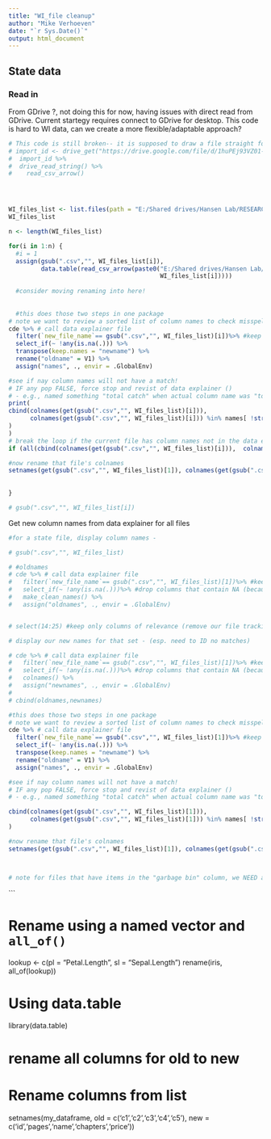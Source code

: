 ```yaml
---
title: "WI_file cleanup"
author: "Mike Verhoeven"
date: "`r Sys.Date()`"
output: html_document
---
```



## State data
### Read in
From GDrive ?, not doing this for now, having issues with direct read from 
GDrive. Current startegy requires connect to GDrive for desktop. This code
is hard to WI data, can we create a more flexible/adaptable approach?

```r

# This code is still broken-- it is supposed to draw a file straight form the web to workspace
# import_id <- drive_get("https://drive.google.com/file/d/1huPEj93VZ01-q4YGcIVvHBR2YhbGMPUu/view?usp=share_link")
#  import_id %>%
#  drive_read_string() %>%
#    read_csv_arrow()




WI_files_list <- list.files(path = "E:/Shared drives/Hansen Lab/RESEARCH PROJECTS/Fish Survey Data/WI_Data/WI_raw_disaggregated_data", pattern = ".+\\.csv") #grabs only.csv files
WI_files_list

n <- length(WI_files_list)

for(i in 1:n) {
  #i = 1
  assign(gsub(".csv","", WI_files_list[i]),
         data.table(read_csv_arrow(paste0("E:/Shared drives/Hansen Lab/RESEARCH PROJECTS/Fish Survey Data/WI_Data/WI_raw_disaggregated_data/",
                                          WI_files_list[i]))))
  
  #consider moving renaming into here!
  
  
  #this does those two steps in one package
# note we want to review a sorted list of column names to check misspelling etc.
cde %>% # call data explainer file
  filter(`new_file_name`== gsub(".csv","", WI_files_list)[i])%>% #keep only the row relevant to this file
  select_if(~ !any(is.na(.))) %>% 
  transpose(keep.names = "newname") %>% 
  rename("oldname" = V1) %>% 
  assign("names", ., envir = .GlobalEnv)

#see if nay column names will not have a match! 
# IF any pop FALSE, force stop and revist of data explainer ()
# - e.g., named something "total catch" when actual column name was "total_catch"
print(
cbind(colnames(get(gsub(".csv","", WI_files_list)[i])),
      colnames(get(gsub(".csv","", WI_files_list)[i])) %in% names[ !str_detect(newname,"unique_row_key"), oldname, ]
)
)
# break the loop if the current file has column names not in the data explainer
if (all(cbind(colnames(get(gsub(".csv","", WI_files_list)[i])),  colnames(get(gsub(".csv","", WI_files_list)[i])) %in% names[ !str_detect(newname,"unique_row_key"), oldname, ])[,2]) == FALSE ) break

#now rename that file's colnames
setnames(get(gsub(".csv","", WI_files_list)[1]), colnames(get(gsub(".csv","", WI_files_list)[1])), names[!str_detect(newname,"unique_row_key")] [match(names(get(gsub(".csv","", WI_files_list)[1])),names[!str_detect(newname,"unique_row_key"),oldname]), newname] )
  
  
}  

# gsub(".csv","", WI_files_list[i])

```

Get new column names from data explainer for all files
```r
#for a state file, display column names - 

# gsub(".csv","", WI_files_list)

# #oldnames
# cde %>% # call data explainer file
#   filter(`new_file_name`== gsub(".csv","", WI_files_list)[1])%>% #keep only the row relevant to this file
#   select_if(~ !any(is.na(.)))%>% #drop columns that contain NA (because that means df doesn't contain that info)
#   make_clean_names() %>% 
#   assign("oldnames", ., envir = .GlobalEnv)


# select(14:25) #keep only columns of relevance (remove our file tracking and urls)

# display our new names for that set - (esp. need to ID no matches)

# cde %>% # call data explainer file
#   filter(`new_file_name`== gsub(".csv","", WI_files_list)[1])%>% #keep only the row relevant to this file
#   select_if(~ !any(is.na(.)))%>% #drop columns that contain NA (because that means df doesn't contain that info)
#   colnames() %>% 
#   assign("newnames", ., envir = .GlobalEnv)
# 
# cbind(oldnames,newnames)

#this does those two steps in one package
# note we want to review a sorted list of column names to check misspelling etc.
cde %>% # call data explainer file
  filter(`new_file_name`== gsub(".csv","", WI_files_list)[1])%>% #keep only the row relevant to this file
  select_if(~ !any(is.na(.))) %>% 
  transpose(keep.names = "newname") %>% 
  rename("oldname" = V1) %>% 
  assign("names", ., envir = .GlobalEnv)

#see if nay column names will not have a match! 
# IF any pop FALSE, force stop and revist of data explainer ()
# - e.g., named something "total catch" when actual column name was "total_catch"

cbind(colnames(get(gsub(".csv","", WI_files_list)[1])),
      colnames(get(gsub(".csv","", WI_files_list)[1])) %in% names[ !str_detect(newname,"unique_row_key"), oldname, ]
)

#now rename that file's colnames
setnames(get(gsub(".csv","", WI_files_list)[1]), colnames(get(gsub(".csv","", WI_files_list)[1])), names[!str_detect(newname,"unique_row_key")] [match(names(get(gsub(".csv","", WI_files_list)[1])),names[!str_detect(newname,"unique_row_key"),oldname]), newname] )



# note for files that have items in the "garbage bin" column, we NEED a different process where we remove garbage columns after 'filter' but before dropping na columns


```


```

# Rename using a named vector and `all_of()`
lookup <- c(pl = "Petal.Length", sl = "Sepal.Length")
rename(iris, all_of(lookup))


# Using data.table
library(data.table)

# rename all columns for old to new
# Rename columns from list
setnames(my_dataframe, old = c('c1','c2','c3','c4','c5'), 
         new = c('id','pages','name','chapters','price'))

